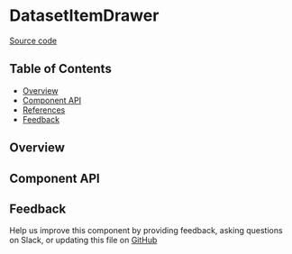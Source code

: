 
<Meta title="MDX/DatasetItemDrawer" of={stories} />

# DatasetItemDrawer

[Source code](https://github.com/leemonade/bubbles/tree/main/packages/components/leemons-dataset/DatasetItemDrawer)

## Table of Contents

- [Overview](#overview)
- [Component API](#component-api)
- [References](#references)
- [Feedback](#feedback)

## Overview

<Primary />

## Component API

<Controls />

## Feedback

Help us improve this component by providing feedback, asking questions on Slack, or updating this file on
[GitHub](https://github.com/leemonade/bubbles/edit/main/packages/components/leemons-dataset/DatasetItemDrawer.mdx)
